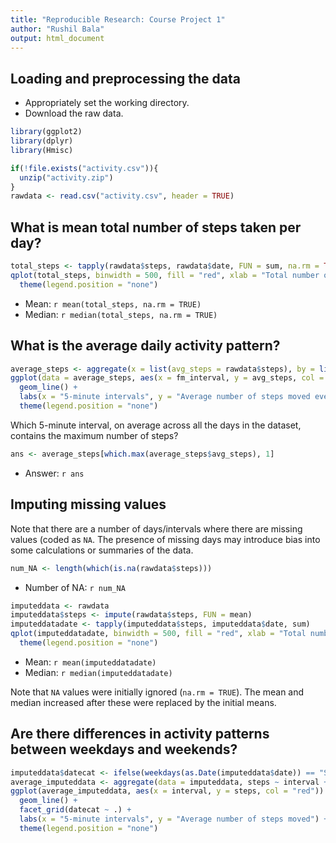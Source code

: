 ```yaml
---
title: "Reproducible Research: Course Project 1"
author: "Rushil Bala"
output: html_document
---
```


## Loading and preprocessing the data

* Appropriately set the working directory.
* Download the raw data.

```r
library(ggplot2)
library(dplyr)
library(Hmisc)
```

```r
if(!file.exists("activity.csv")){
  unzip("activity.zip")
}
rawdata <- read.csv("activity.csv", header = TRUE)
```

## What is mean total number of steps taken per day?

```r
total_steps <- tapply(rawdata$steps, rawdata$date, FUN = sum, na.rm = TRUE)
qplot(total_steps, binwidth = 500, fill = "red", xlab = "Total number of steps moved every day", ylab = "Frequency") +
  theme(legend.position = "none")
```

* Mean: `r mean(total_steps, na.rm = TRUE)`
* Median: `r median(total_steps, na.rm = TRUE)`

## What is the average daily activity pattern?

```r
average_steps <- aggregate(x = list(avg_steps = rawdata$steps), by = list(fm_interval = rawdata$interval), FUN = mean, na.rm = TRUE)
ggplot(data = average_steps, aes(x = fm_interval, y = avg_steps, col = "red")) +
  geom_line() +
  labs(x = "5-minute intervals", y = "Average number of steps moved every day") +
  theme(legend.position = "none")
```

Which 5-minute interval, on average across all the days in the dataset, contains the maximum number of steps?

```r
ans <- average_steps[which.max(average_steps$avg_steps), 1]
```

* Answer: `r ans`

## Imputing missing values

Note that there are a number of days/intervals where there are missing values (coded as `NA`. The presence of missing days may introduce bias into some calculations or summaries of the data.

```r
num_NA <- length(which(is.na(rawdata$steps)))
```

* Number of NA: `r num_NA`

```r
imputeddata <- rawdata
imputeddata$steps <- impute(rawdata$steps, FUN = mean)
imputeddatadate <- tapply(imputeddata$steps, imputeddata$date, sum)
qplot(imputeddatadate, binwidth = 500, fill = "red", xlab = "Total number of steps moved every day", ylab = "Frequency") +
  theme(legend.position = "none")
```

* Mean: `r mean(imputeddatadate)`
* Median: `r median(imputeddatadate)`

Note that `NA` values were initially ignored (`na.rm = TRUE`). The mean and median increased after these were replaced by the initial means.

## Are there differences in activity patterns between weekdays and weekends?

```r
imputeddata$datecat <- ifelse(weekdays(as.Date(imputeddata$date)) == "Saturday" | weekdays(as.Date(imputeddata$date)) == "Sunday", "Weekend", "Weekday")
average_imputeddata <- aggregate(data = imputeddata, steps ~ interval + datecat, FUN = mean)
ggplot(average_imputeddata, aes(x = interval, y = steps, col = "red")) +
  geom_line() +
  facet_grid(datecat ~ .) +
  labs(x = "5-minute intervals", y = "Average number of steps moved") +
  theme(legend.position = "none")
```
